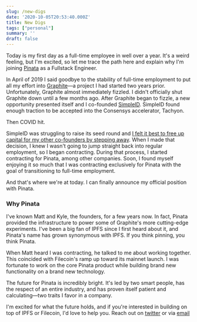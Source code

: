 ```yaml
---
slug: /new-digs
date: '2020-10-05T20:53:40.000Z'
title: New Digs
tags: ["personal"]
summary: ''
draft: false
---
```

Today is my first day as a full-time employee in well over a year. It's a weird feeling, but I'm excited, so let me trace the path here and explain why I'm joining [Pinata](https://pinata.cloud) as a Fullstack Engineer.

In April of 2019 I said goodbye to the stability of full-time employment to put all my effort into [Graphite](https://graphitedocs.com)—a project I had started two years prior. Unfortunately, Graphite almost immediately fizzled. I didn't officially shut Graphite down until a few months ago. After Graphite began to fizzle, a new opportunity presented itself and I co-founded [SimpleID](https://simpleid.xyz). SimpleID found enough traction to be accepted into the Consensys accelerator, Tachyon.

Then COVID hit.

SimpleID was struggling to raise its seed round and [I felt it best to free up capital for my other co-founders by stepping away](https://polluterofminds.com/startups-and-difficult-decisions/). When I made that decision, I knew I wasn't going to jump straight back into regular employment, so I began contracting. During that process, I started contracting for Pinata, among other companies. Soon, I found myself enjoying it so much that I was contracting exclusively for Pinata with the goal of transitioning to full-time employment.

And that's where we're at today. I can finally announce my official position with Pinata.

### Why Pinata

I've known Matt and Kyle, the founders, for a few years now. In fact, Pinata provided the infrastructure to power some of Graphite's more cutting-edge experiments. I've been a big fan of IPFS since I first heard about it, and Pinata's name has grown synonymous with IPFS. If you think pinning, you think Pinata.

When Matt heard I was contracting, he talked to me about working together. This coincided with Filecoin's ramp up toward its mainnet launch. I was fortunate to work on the core Pinata product while building brand new functionality on a brand new technology.

The future for Pinata is incredibly bright. It's led by two smart people, has the respect of an entire industry, and has proven itself patient and calculating—two traits I favor in a company.

I'm excited for what the future holds, and if you're interested in building on top of IPFS or Filecoin, I'd love to help you. Reach out on [twitter](https://twitter.com/polluterofminds) or via [email](mailto:justin.edward.hunter@gmail.com)
